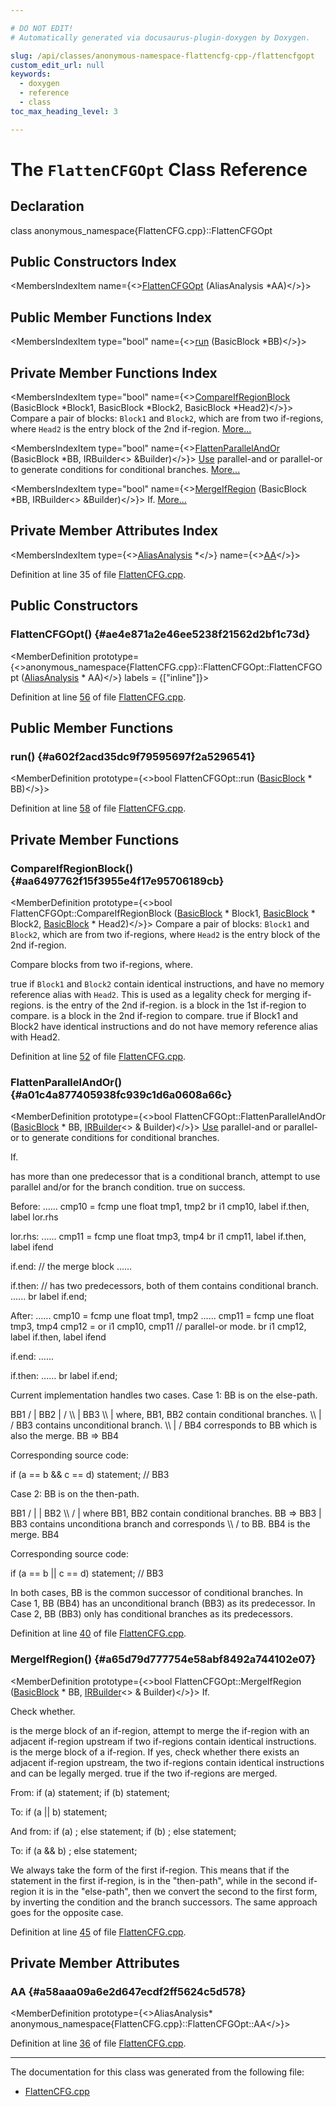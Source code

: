 ```yaml
---

# DO NOT EDIT!
# Automatically generated via docusaurus-plugin-doxygen by Doxygen.

slug: /api/classes/anonymous-namespace-flattencfg-cpp-/flattencfgopt
custom_edit_url: null
keywords:
  - doxygen
  - reference
  - class
toc_max_heading_level: 3

---
```





# The `FlattenCFGOpt` Class Reference

<DoxygenPage pluginConfig={pluginConfig}>



## Declaration

<CodeBlock>class anonymous_namespace{FlattenCFG.cpp}::FlattenCFGOpt</CodeBlock>

## Public Constructors Index

<MembersIndex>

<MembersIndexItem
  name={<><a href="#ae4e871a2e46ee5238f21562d2bf1c73d">FlattenCFGOpt</a> (AliasAnalysis &#42;AA)</>}>
</MembersIndexItem>

</MembersIndex>

## Public Member Functions Index

<MembersIndex>

<MembersIndexItem
  type="bool"
  name={<><a href="#a602f2acd35dc9f79595697f2a5296541">run</a> (BasicBlock &#42;BB)</>}>
</MembersIndexItem>

</MembersIndex>

## Private Member Functions Index

<MembersIndex>

<MembersIndexItem
  type="bool"
  name={<><a href="#aa6497762f15f3955e4f17e95706189cb">CompareIfRegionBlock</a> (BasicBlock &#42;Block1, BasicBlock &#42;Block2, BasicBlock &#42;Head2)</>}>
Compare a pair of blocks: <code>Block1</code> and <code>Block2</code>, which are from two if-regions, where <code>Head2</code> is the entry block of the 2nd if-region. <a href="#aa6497762f15f3955e4f17e95706189cb">More...</a>
</MembersIndexItem>

<MembersIndexItem
  type="bool"
  name={<><a href="#a01c4a877405938fc939c1d6a0608a66c">FlattenParallelAndOr</a> (BasicBlock &#42;BB, IRBuilder&lt;&gt; &amp;Builder)</>}>
<a href="/docs/api/classes/llvm/use">Use</a> parallel-and or parallel-or to generate conditions for conditional branches. <a href="#a01c4a877405938fc939c1d6a0608a66c">More...</a>
</MembersIndexItem>

<MembersIndexItem
  type="bool"
  name={<><a href="#a65d79d777754e58abf8492a744102e07">MergeIfRegion</a> (BasicBlock &#42;BB, IRBuilder&lt;&gt; &amp;Builder)</>}>
If. <a href="#a65d79d777754e58abf8492a744102e07">More...</a>
</MembersIndexItem>

</MembersIndex>

## Private Member Attributes Index

<MembersIndex>

<MembersIndexItem
  type={<><a href="/docs/api/namespaces/llvm/#ae457f1cf451ed893666c4a384e58f8e5">AliasAnalysis</a> &#42;</>}
  name={<><a href="#a58aaa09a6e2d647ecdf2ff5624c5d578">AA</a></>}>
</MembersIndexItem>

</MembersIndex>


Definition at line 35 of file <a href="/docs/api/files/lib/lib/transforms/lib/transforms/utils/flattencfg-cpp">FlattenCFG.cpp</a>.

<SectionDefinition>

## Public Constructors

### FlattenCFGOpt() {#ae4e871a2e46ee5238f21562d2bf1c73d}

<MemberDefinition
  prototype={<>anonymous&#95;namespace&#123;FlattenCFG.cpp&#125;::FlattenCFGOpt::FlattenCFGOpt (<a href="/docs/api/namespaces/llvm/#ae457f1cf451ed893666c4a384e58f8e5">AliasAnalysis</a> &#42; AA)</>}
  labels = {["inline"]}>

Definition at line <a href="/docs/api/files/lib/lib/transforms/lib/transforms/utils/flattencfg-cpp/#l00056">56</a> of file <a href="/docs/api/files/lib/lib/transforms/lib/transforms/utils/flattencfg-cpp">FlattenCFG.cpp</a>.
</MemberDefinition>

</SectionDefinition>

<SectionDefinition>

## Public Member Functions

### run() {#a602f2acd35dc9f79595697f2a5296541}

<MemberDefinition
  prototype={<>bool FlattenCFGOpt::run (<a href="/docs/api/classes/llvm/basicblock">BasicBlock</a> &#42; BB)</>}>

Definition at line <a href="/docs/api/files/lib/lib/transforms/lib/transforms/utils/flattencfg-cpp/#l00058">58</a> of file <a href="/docs/api/files/lib/lib/transforms/lib/transforms/utils/flattencfg-cpp">FlattenCFG.cpp</a>.
</MemberDefinition>

</SectionDefinition>

<SectionDefinition>

## Private Member Functions

### CompareIfRegionBlock() {#aa6497762f15f3955e4f17e95706189cb}

<MemberDefinition
  prototype={<>bool FlattenCFGOpt::CompareIfRegionBlock (<a href="/docs/api/classes/llvm/basicblock">BasicBlock</a> &#42; Block1, <a href="/docs/api/classes/llvm/basicblock">BasicBlock</a> &#42; Block2, <a href="/docs/api/classes/llvm/basicblock">BasicBlock</a> &#42; Head2)</>}>
Compare a pair of blocks: <code>Block1</code> and <code>Block2</code>, which are from two if-regions, where <code>Head2</code> is the entry block of the 2nd if-region.

Compare blocks from two if-regions, where.


<SectionUser title="Returns">
true if <code>Block1</code> and <code>Block2</code> contain identical instructions, and have no memory reference alias with <code>Head2</code>. This is used as a legality check for merging if-regions.
</SectionUser>


<ParametersList title="Parameters">
<ParametersListItem name="Head2">is the entry of the 2nd if-region.</ParametersListItem>
<ParametersListItem name="Block1">is a block in the 1st if-region to compare.</ParametersListItem>
<ParametersListItem name="Block2">is a block in the 2nd if-region to compare.</ParametersListItem>
</ParametersList>

<SectionUser title="Returns">
true if Block1 and Block2 have identical instructions and do not have memory reference alias with Head2.
</SectionUser>

Definition at line <a href="/docs/api/files/lib/lib/transforms/lib/transforms/utils/flattencfg-cpp/#l00052">52</a> of file <a href="/docs/api/files/lib/lib/transforms/lib/transforms/utils/flattencfg-cpp">FlattenCFG.cpp</a>.
</MemberDefinition>

### FlattenParallelAndOr() {#a01c4a877405938fc939c1d6a0608a66c}

<MemberDefinition
  prototype={<>bool FlattenCFGOpt::FlattenParallelAndOr (<a href="/docs/api/classes/llvm/basicblock">BasicBlock</a> &#42; BB, <a href="/docs/api/classes/llvm/irbuilder">IRBuilder</a>&lt;&gt; &amp; Builder)</>}>
<a href="/docs/api/classes/llvm/use">Use</a> parallel-and or parallel-or to generate conditions for conditional branches.

If.


<ParametersList title="Parameters">
<ParametersListItem name="[in] BB">has more than one predecessor that is a conditional branch, attempt to use parallel and/or for the branch condition.</ParametersListItem>
</ParametersList>

<SectionUser title="Returns">
true on success.
</SectionUser>

Before: ...... cmp10 = fcmp une float tmp1, tmp2 br i1 cmp10, label if.then, label lor.rhs

lor.rhs: ...... cmp11 = fcmp une float tmp3, tmp4 br i1 cmp11, label if.then, label ifend

if.end: // the merge block ......

if.then: // has two predecessors, both of them contains conditional branch. ...... br label if.end;

After: ...... cmp10 = fcmp une float tmp1, tmp2 ...... cmp11 = fcmp une float tmp3, tmp4 cmp12 = or i1 cmp10, cmp11 // parallel-or mode. br i1 cmp12, label if.then, label ifend

if.end: ......

if.then: ...... br label if.end;

Current implementation handles two cases. Case 1: BB is on the else-path. 

<CodeBlock>
    BB1
  /     |
 BB2    |
/   \\   |
</CodeBlock> BB3 \\ | where, BB1, BB2 contain conditional branches. \\ | / BB3 contains unconditional branch. \\ | / BB4 corresponds to BB which is also the merge. BB =&gt; BB4

Corresponding source code:

if (a == b &amp;&amp; c == d) statement; // BB3

Case 2: BB is on the then-path. 

<CodeBlock>
       BB1
    /      |
   |      BB2
   \\    /    |  where BB1, BB2 contain conditional branches.
</CodeBlock> BB =&gt; BB3 | BB3 contains unconditiona branch and corresponds \\ / to BB. BB4 is the merge. BB4

Corresponding source code:

if (a == b || c == d) statement; // BB3

In both cases, BB is the common successor of conditional branches. In Case 1, BB (BB4) has an unconditional branch (BB3) as its predecessor. In Case 2, BB (BB3) only has conditional branches as its predecessors.

Definition at line <a href="/docs/api/files/lib/lib/transforms/lib/transforms/utils/flattencfg-cpp/#l00040">40</a> of file <a href="/docs/api/files/lib/lib/transforms/lib/transforms/utils/flattencfg-cpp">FlattenCFG.cpp</a>.
</MemberDefinition>

### MergeIfRegion() {#a65d79d777754e58abf8492a744102e07}

<MemberDefinition
  prototype={<>bool FlattenCFGOpt::MergeIfRegion (<a href="/docs/api/classes/llvm/basicblock">BasicBlock</a> &#42; BB, <a href="/docs/api/classes/llvm/irbuilder">IRBuilder</a>&lt;&gt; &amp; Builder)</>}>
If.

Check whether.


<ParametersList title="Parameters">
<ParametersListItem name="BB">is the merge block of an if-region, attempt to merge the if-region with an adjacent if-region upstream if two if-regions contain identical instructions.</ParametersListItem>
<ParametersListItem name="BB">is the merge block of a if-region. If yes, check whether there exists an adjacent if-region upstream, the two if-regions contain identical instructions and can be legally merged.</ParametersListItem>
</ParametersList>

<SectionUser title="Returns">
true if the two if-regions are merged.
</SectionUser>

From: if (a) statement; if (b) statement;

To: if (a || b) statement;

And from: if (a) ; else statement; if (b) ; else statement;

To: if (a &amp;&amp; b) ; else statement;

We always take the form of the first if-region. This means that if the statement in the first if-region, is in the &quot;then-path&quot;, while in the second if-region it is in the &quot;else-path&quot;, then we convert the second to the first form, by inverting the condition and the branch successors. The same approach goes for the opposite case.

Definition at line <a href="/docs/api/files/lib/lib/transforms/lib/transforms/utils/flattencfg-cpp/#l00045">45</a> of file <a href="/docs/api/files/lib/lib/transforms/lib/transforms/utils/flattencfg-cpp">FlattenCFG.cpp</a>.
</MemberDefinition>

</SectionDefinition>

<SectionDefinition>

## Private Member Attributes

### AA {#a58aaa09a6e2d647ecdf2ff5624c5d578}

<MemberDefinition
  prototype={<>AliasAnalysis&#42; anonymous&#95;namespace&#123;FlattenCFG.cpp&#125;::FlattenCFGOpt::AA</>}>

Definition at line <a href="/docs/api/files/lib/lib/transforms/lib/transforms/utils/flattencfg-cpp/#l00036">36</a> of file <a href="/docs/api/files/lib/lib/transforms/lib/transforms/utils/flattencfg-cpp">FlattenCFG.cpp</a>.
</MemberDefinition>

</SectionDefinition>

<hr/>

The documentation for this class was generated from the following file:

<ul>
<li><a href="/docs/api/files/lib/lib/transforms/lib/transforms/utils/flattencfg-cpp">FlattenCFG.cpp</a></li>
</ul>

</DoxygenPage>

